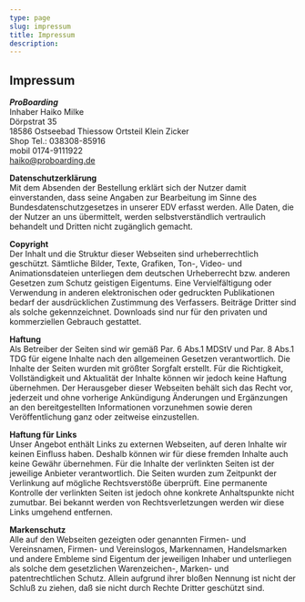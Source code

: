 ```yaml
---
type: page
slug: impressum
title: Impressum
description:
---
```


## Impressum

**_ProBoarding_**  
Inhaber Haiko Milke  
Dörpstrat 35  
18586 Ostseebad Thiessow Ortsteil Klein Zicker  
Shop Tel.: 038308-85916  
mobil 0174-9111922  
haiko@proboarding.de

**Datenschutzerklärung**  
Mit dem Absenden der Bestellung erklärt sich der Nutzer damit einverstanden, dass seine Angaben zur Bearbeitung im Sinne des Bundesdatenschutzgesetzes in unserer EDV erfasst werden. Alle Daten, die der Nutzer an uns übermittelt, werden selbstverständlich vertraulich behandelt und Dritten nicht zugänglich gemacht.

**Copyright**  
Der Inhalt und die Struktur dieser Webseiten sind urheberrechtlich geschützt. Sämtliche Bilder, Texte, Grafiken, Ton-, Video- und Animationsdateien unterliegen dem deutschen Urheberrecht bzw. anderen Gesetzen zum Schutz geistigen Eigentums. Eine Vervielfältigung oder Verwendung in anderen elektronischen oder gedruckten Publikationen bedarf der ausdrücklichen Zustimmung des Verfassers. Beiträge Dritter sind als solche gekennzeichnet. Downloads sind nur für den privaten und kommerziellen Gebrauch gestattet.

**Haftung**  
Als Betreiber der Seiten sind wir gemäß Par. 6 Abs.1 MDStV und Par. 8 Abs.1 TDG für eigene Inhalte nach den allgemeinen Gesetzen verantwortlich. Die Inhalte der Seiten wurden mit größter Sorgfalt erstellt. Für die Richtigkeit, Vollständigkeit und Aktualität der Inhalte können wir jedoch keine Haftung übernehmen. Der Herausgeber dieser Webseiten behält sich das Recht vor, jederzeit und ohne vorherige Ankündigung Änderungen und Ergänzungen an den bereitgestellten Informationen vorzunehmen sowie deren Veröffentlichung ganz oder zeitweise einzustellen.

**Haftung für Links**  
Unser Angebot enthält Links zu externen Webseiten, auf deren Inhalte wir keinen Einfluss haben. Deshalb können wir für diese fremden Inhalte auch keine Gewähr übernehmen. Für die Inhalte der verlinkten Seiten ist der jeweilige Anbieter verantwortlich. Die Seiten wurden zum Zeitpunkt der Verlinkung auf mögliche Rechtsverstöße überprüft. Eine permanente Kontrolle der verlinkten Seiten ist jedoch ohne konkrete Anhaltspunkte nicht zumutbar. Bei bekannt werden von Rechtsverletzungen werden wir diese Links umgehend entfernen.

**Markenschutz**  
Alle auf den Webseiten gezeigten oder genannten Firmen- und Vereinsnamen, Firmen- und Vereinslogos, Markennamen, Handelsmarken und andere Embleme sind Eigentum der jeweiligen Inhaber und unterliegen als solche dem gesetzlichen Warenzeichen-, Marken- und patentrechtlichen Schutz. Allein aufgrund ihrer bloßen Nennung ist nicht der Schluß zu ziehen, daß sie nicht durch Rechte Dritter geschützt sind.

